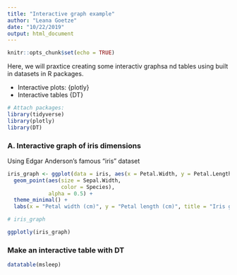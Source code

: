 ```yaml
---
title: "Interactive graph example"
author: "Leana Goetze"
date: "10/22/2019"
output: html_document
---
```


```r
knitr::opts_chunk$set(echo = TRUE)
```

Here, we will praxtice creating some interactiv graphsa nd tables using built in datasets in R packages.

- Interactive plots: {plotly}
- Interactive tables {DT}

```r
# Attach packages:
library(tidyverse)
library(plotly)
library(DT)

```

### A. Interactive graph of iris dimensions

Using Edgar Anderson's famous "iris" dataset

```r

iris_graph <- ggplot(data = iris, aes(x = Petal.Width, y = Petal.Length)) +
  geom_point(aes(size = Sepal.Width, 
                 color = Species),
             alpha = 0.5) +
  theme_minimal() +
  labs(x = "Petal width (cm)", y = "Petal length (cm)", title = "Iris graph")

# iris_graph

ggplotly(iris_graph)
```

### Make an interactive table with DT
```r
datatable(msleep)
```

